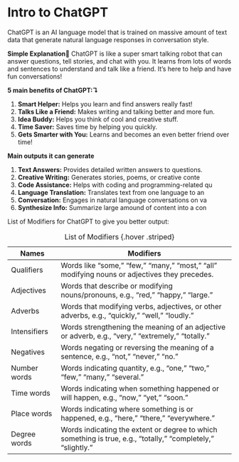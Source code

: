 # Intro to ChatGPT
ChatGPT is an AI language model that is trained on massive amount of text data that generate natural language responses in conversation style.

**Simple Explanation💨** ChatGPT is like a super smart talking robot that can answer questions, tell stories, and chat with you. It learns from lots of words and sentences to understand and talk like a friend. It's here to help and have fun conversations!

**5 main benefits of ChatGPT:↴**

1. **Smart Helper:** Helps you learn and find answers really fast!
2. **Talks Like a Friend:** Makes writing and talking better and more fun.
3. **Idea Buddy:** Helps you think of cool and creative stuff.
4. **Time Saver:** Saves time by helping you quickly.
5. **Gets Smarter with You:** Learns and becomes an even better friend over time!

**Main outputs it can generate**

1. **Text Answers:** Provides detailed written answers to questions.
2. **Creative Writing:** Generates stories, poems, or creative conte
3. **Code Assistance:** Helps with coding and programming-related qu
4. **Language Translation:** Translates text from one language to an
5. **Conversation:** Engages in natural language conversations on va
6. **Synthesize Info:** Summarize large amound of content into a con


List of Modifiers for ChatGPT to give you better output:

|   Names         | Modifiers                                                 |
|-----------------|-----------------------------------------------------------|
| Qualifiers      | Words like "some," "few," "many," "most," "all" modifying nouns or adjectives they precedes. |
| Adjectives      | Words that describe or modifying nouns/pronouns, e.g., "red," "happy," "large." |
| Adverbs         | Words that modifying verbs, adjectives, or other adverbs, e.g., "quickly," "well," "loudly." |
| Intensifiers    | Words strengthening the meaning of an adjective or adverb, e.g., "very," "extremely," "totally." |
| Negatives       | Words negating or reversing the meaning of a sentence, e.g., "not," "never," "no." |
| Number words    | Words indicating quantity, e.g., "one," "two," "few," "many," "several." |
| Time words      | Words indicating when something happened or will happen, e.g., "now," "yet," "soon." |
| Place words     | Words indicating where something is or happened, e.g., "here," "there," "everywhere." |
| Degree words    | Words indicating the extent or degree to which something is true, e.g., "totally," "completely," "slightly." |
:List of Modifiers {.hover .striped}

